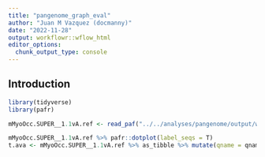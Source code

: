 ```yaml
---
title: "pangenome_graph_eval"
author: "Juan M Vazquez (docmanny)"
date: "2022-11-28"
output: workflowr::wflow_html
editor_options:
  chunk_output_type: console
---
```


## Introduction

```r
library(tidyverse)
library(pafr)
```

```r
mMyoOcc.SUPER__1.1vA.ref <- read_paf("../../analyses/pangenome/output/wfmash/1:A/neartic_myotis_mMyoOcc1.cleaned.SUPER__1.approx.paf")
```

```r
mMyoOcc.SUPER__1.1vA.ref %>% pafr::dotplot(label_seqs = T)
t.ava <- mMyoOcc.SUPER__1.1vA.ref %>% as_tibble %>% mutate(qname = qname %>% str_replace(".hap\\d(.chr_M)?", "")) %>% separate(tname, c("genome.tname", "hap.tname", "contig.tname"), sep="\\.") %>% separate(qname,  c("genome.qname", "hap.qname", "contig.qname"), sep="\\.")
```

